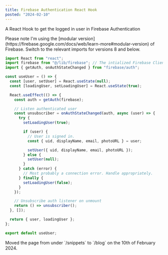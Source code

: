 ```yaml
---
title: Firebase Authentication React Hook
posted: "2024-02-10"
---
```


A React Hook to get the logged in user in Firebase Authentication

<Callout type="info">
  Please note I'm using the [modular
  version](https://firebase.google.com/docs/web/learn-more#modular-version) of
  Firebase. Switch to the relevant imports for versions 8 and below.
</Callout>

```javascript
import React from "react";
import firebase from "@/lib/firebase"; // The intialized Firebase Client application
import { getAuth, onAuthStateChanged } from "firebase/auth";

const useUser = () => {
  const [user, setUser] = React.useState(null);
  const [loadingUser, setLoadingUser] = React.useState(true);

  React.useEffect(() => {
    const auth = getAuth(firebase);

    // Listen authenticated user
    const unsubscriber = onAuthStateChanged(auth, async (user) => {
      try {
        setLoadingUser(true);

        if (user) {
          // User is signed in.
          const { uid, displayName, email, photoURL } = user;

          setUser({ uid, displayName, email, photoURL });
        } else {
          setUser(null);
        }
      } catch (error) {
        // Most probably a connection error. Handle appropriately.
      } finally {
        setLoadingUser(false);
      }
    });

    // Unsubscribe auth listener on unmount
    return () => unsubscriber();
  }, []);

  return { user, loadingUser };
};

export default useUser;
```

<Callout>
  Moved the page from under `/snippets` to `/blog` on the 10th of February 2024.
</Callout>
